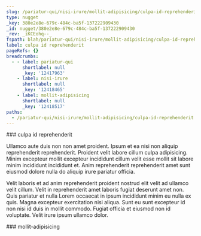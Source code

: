 ```yaml
---
slug: /pariatur-qui/nisi-irure/mollit-adipisicing/culpa-id-reprehenderit
type: nugget
_key: 380e2e8e-679c-484c-ba5f-137222909430
_id: nugget/380e2e8e-679c-484c-ba5f-137222909430
_rev: _iKCEohq--_
fspath: blah/pariatur-qui/nisi-irure/mollit-adipisicing/culpa-id-reprehenderit.md
label: culpa id reprehenderit
pageRefs: {}
breadcrumbs:
  - - label: pariatur-qui
      shortlabel: null
      _key: '12417963'
    - label: nisi-irure
      shortlabel: null
      _key: '12418465'
    - label: mollit-adipisicing
      shortlabel: null
      _key: '12418517'
paths:
  - /pariatur-qui/nisi-irure/mollit-adipisicing/culpa-id-reprehenderit
---
```


<NuggetArea>
<Nugget slug="/pariatur-qui/nisi-irure/mollit-adipisicing/culpa-id-reprehenderit" type="nugget" _key="380e2e8e-679c-484c-ba5f-137222909430" _id="nugget/380e2e8e-679c-484c-ba5f-137222909430" _rev="_iKCEohq--_" fspath="blah/pariatur-qui/nisi-irure/mollit-adipisicing/culpa-id-reprehenderit.md" label="culpa id reprehenderit" paths="/pariatur-qui/nisi-irure/mollit-adipisicing/culpa-id-reprehenderit">
<NuggetBody>
### culpa id reprehenderit

Ullamco aute duis non non amet proident. Ipsum et ea nisi non aliquip reprehenderit reprehenderit. Proident velit labore cillum culpa adipisicing. Minim excepteur mollit excepteur incididunt cillum velit esse mollit sit labore minim incididunt incididunt et. Anim reprehenderit reprehenderit amet sunt eiusmod dolore nulla do aliquip irure pariatur officia.

Velit laboris et ad anim reprehenderit proident nostrud elit velit ad ullamco velit cillum. Velit in reprehenderit amet laboris fugiat deserunt amet non. Quis pariatur et nulla Lorem occaecat in ipsum incididunt minim eu nulla ex quis. Magna excepteur exercitation nisi aliqua. Sunt eu sunt excepteur id non nisi id duis in mollit commodo. Fugiat officia et eiusmod non id voluptate. Velit irure ipsum ullamco dolor.

</NuggetBody>
<Breadcrumbs>
<Crumbs>
<Crumb _key="12417963" label="pariatur-qui" /><Crumb _key="12418465" label="nisi-irure" /><Crumb _key="12418517" label="mollit-adipisicing" />
</Crumbs>
</Breadcrumbs>
</Nugget>

<NuggetsInbound>
</NuggetsInbound>
<NuggetsOutbound>
</NuggetsOutbound>
</NuggetArea>
<PassagesInbound>
<Passage direction="inbound" type="passage" _key="12418517" _id="passage/12418517" _rev="_iKCEohi---" label="mollit-adipisicing" passage="mollit-adipisicing" fspath="blah/pariatur-qui/nisi-irure/mollit-adipisicing" paths="/pariatur-qui/nisi-irure/mollit-adipisicing" slug="/pariatur-qui/nisi-irure/mollit-adipisicing">
<NuggetBody>
### mollit-adipisicing

</NuggetBody>
<Breadcrumbs>
<Crumbs>
<Crumb _key="12417963" label="pariatur-qui" /><Crumb _key="12418465" label="nisi-irure" />
</Crumbs>
</Breadcrumbs>
</Passage>

</PassagesInbound>
<PassagesOutbound>
</PassagesOutbound>